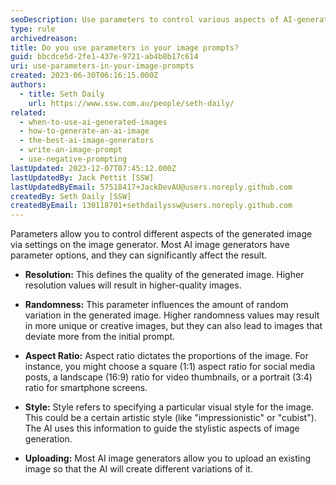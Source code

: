 ```yaml
---
seoDescription: Use parameters to control various aspects of AI-generated images, such as resolution, randomness, aspect ratio, and style, to produce high-quality results that meet your specific needs.
type: rule
archivedreason:
title: Do you use parameters in your image prompts?
guid: bbcdce5d-2fe1-437e-9721-ab4b8b17c614
uri: use-parameters-in-your-image-prompts
created: 2023-06-30T06:16:15.000Z
authors:
  - title: Seth Daily
    url: https://www.ssw.com.au/people/seth-daily/
related:
  - when-to-use-ai-generated-images
  - how-to-generate-an-ai-image
  - the-best-ai-image-generators
  - write-an-image-prompt
  - use-negative-prompting
lastUpdated: 2023-12-07T07:45:12.000Z
lastUpdatedBy: Jack Pettit [SSW]
lastUpdatedByEmail: 57518417+JackDevAU@users.noreply.github.com
createdBy: Seth Daily [SSW]
createdByEmail: 130118701+sethdailyssw@users.noreply.github.com
---
```


Parameters allow you to control different aspects of the generated image via settings on the image generator. Most AI image generators have parameter options, and they can significantly affect the result.
- **Resolution:** This defines the quality of the generated image. Higher resolution values will result in higher-quality images.

- **Randomness:** This parameter influences the amount of random variation in the generated image. Higher randomness values may result in more unique or creative images, but they can also lead to images that deviate more from the initial prompt.

- **Aspect Ratio:** Aspect ratio dictates the proportions of the image. For instance, you might choose a square (1:1) aspect ratio for social media posts, a landscape (16:9) ratio for video thumbnails, or a portrait (3:4) ratio for smartphone screens.

- **Style:** Style refers to specifying a particular visual style for the image. This could be a certain artistic style (like "impressionistic" or "cubist"). The AI uses this information to guide the stylistic aspects of image generation.

- **Uploading:** Most AI image generators allow you to upload an existing image so that the AI will create different variations of it.
